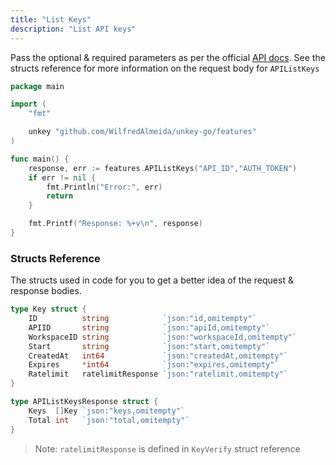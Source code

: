```yaml
---
title: "List Keys"
description: "List API keys"
---
```


Pass the optional & required parameters as per the official [API docs](https://unkey.dev/docs/api-reference/apis/list-keys). See the structs reference for more information on the request body for `APIListKeys`

```go
package main

import (
	"fmt"

	unkey "github.com/WilfredAlmeida/unkey-go/features"
)

func main() {
	response, err := features.APIListKeys("API_ID","AUTH_TOKEN")
	if err != nil {
		fmt.Println("Error:", err)
		return
	}

	fmt.Printf("Response: %+v\n", response)
}
```

### Structs Reference

The structs used in code for you to get a better idea of the request & response bodies.

```go
type Key struct {
	ID          string            `json:"id,omitempty"`
	APIID       string            `json:"apiId,omitempty"`
	WorkspaceID string            `json:"workspaceId,omitempty"`
	Start       string            `json:"start,omitempty"`
	CreatedAt   int64             `json:"createdAt,omitempty"`
	Expires     *int64            `json:"expires,omitempty"`
	Ratelimit   ratelimitResponse `json:"ratelimit,omitempty"`
}

type APIListKeysResponse struct {
	Keys  []Key `json:"keys,omitempty"`
	Total int   `json:"total,omitempty"`
}
```

> Note: `ratelimitResponse` is defined in `KeyVerify` struct reference
